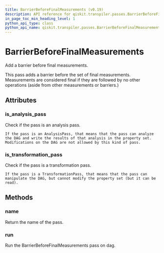 ```yaml
---
title: BarrierBeforeFinalMeasurements (v0.19)
description: API reference for qiskit.transpiler.passes.BarrierBeforeFinalMeasurements in qiskit v0.19
in_page_toc_min_heading_level: 1
python_api_type: class
python_api_name: qiskit.transpiler.passes.BarrierBeforeFinalMeasurements
---
```


# BarrierBeforeFinalMeasurements

<Class id="qiskit.transpiler.passes.BarrierBeforeFinalMeasurements" isDedicatedPage={true} github="https://github.com/qiskit/qiskit/tree/stable/0.14/qiskit/transpiler/passes/utils/barrier_before_final_measurements.py" signature="BarrierBeforeFinalMeasurements(*args, **kwargs)" modifiers="class">
  Add a barrier before final measurements.

  This pass adds a barrier before the set of final measurements. Measurements are considered final if they are followed by no other operations (aside from other measurements or barriers.)

  ## Attributes

  <span id="barrierbeforefinalmeasurements-is-analysis-pass" />

  ### is\_analysis\_pass

  <Attribute id="qiskit.transpiler.passes.BarrierBeforeFinalMeasurements.is_analysis_pass">
    Check if the pass is an analysis pass.

    If the pass is an AnalysisPass, that means that the pass can analyze the DAG and write the results of that analysis in the property set. Modifications on the DAG are not allowed by this kind of pass.
  </Attribute>

  <span id="barrierbeforefinalmeasurements-is-transformation-pass" />

  ### is\_transformation\_pass

  <Attribute id="qiskit.transpiler.passes.BarrierBeforeFinalMeasurements.is_transformation_pass">
    Check if the pass is a transformation pass.

    If the pass is a TransformationPass, that means that the pass can manipulate the DAG, but cannot modify the property set (but it can be read).
  </Attribute>

  ## Methods

  <span id="barrierbeforefinalmeasurements-name" />

  ### name

  <Function id="qiskit.transpiler.passes.BarrierBeforeFinalMeasurements.name" signature="BarrierBeforeFinalMeasurements.name()">
    Return the name of the pass.
  </Function>

  <span id="barrierbeforefinalmeasurements-run" />

  ### run

  <Function id="qiskit.transpiler.passes.BarrierBeforeFinalMeasurements.run" signature="BarrierBeforeFinalMeasurements.run(dag)">
    Run the BarrierBeforeFinalMeasurements pass on dag.
  </Function>
</Class>

